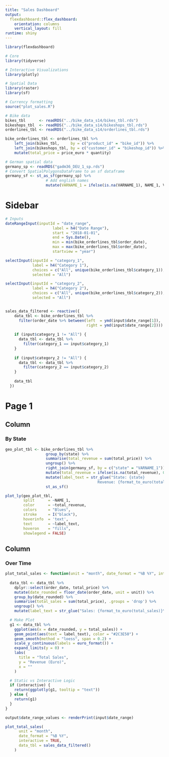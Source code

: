 ```yaml
---
title: "Sales Dashboard"
output: 
  flexdashboard::flex_dashboard:
    orientation: columns
    vertical_layout: fill
runtime: shiny
---
```


```r
library(flexdashboard)

# Core
library(tidyverse)

# Interactive Visualizations
library(plotly)

# Spatial Data
library(raster)
library(sf)

# Currency formatting
source("plot_sales.R")
```

```r
# Bike data
bikes_tbl      <- readRDS("../bike_data_s14/bikes_tbl.rds")
bikeshops_tbl  <- readRDS("../bike_data_s14/bikeshops_tbl.rds")
orderlines_tbl <- readRDS("../bike_data_s14/orderlines_tbl.rds")

bike_orderlines_tbl <- orderlines_tbl %>%
    left_join(bikes_tbl,     by = c("product_id" = "bike_id")) %>%
    left_join(bikeshops_tbl, by = c("customer_id" = "bikeshop_id")) %>%
    mutate(total_price = price_euro * quantity)

# German spatial data
germany_sp <- readRDS("gadm36_DEU_1_sp.rds")
# Convert SpatialPolygonsDataFrame to an sf dataframe
germany_sf <- st_as_sf(germany_sp) %>% 
                  # Add english names
                  mutate(VARNAME_1 = ifelse(is.na(VARNAME_1), NAME_1, VARNAME_1)) 
```





Sidebar {.sidebar}
=======================================================================

```r
# Inputs
dateRangeInput(inputId = "date_range", 
                     label = h4("Date Range"), 
                     start = "2018-01-01", 
                     end = Sys.Date(), 
                     min = min(bike_orderlines_tbl$order_date), 
                     max = max(bike_orderlines_tbl$order_date), 
                     startview = "year")

selectInput(inputId = "category_1",
            label = h4("Category 1"),
            choices = c("All", unique(bike_orderlines_tbl$category_1)),
            selected = "All")

selectInput(inputId = "category_2",
            label = h4("Category 2"),
            choices = c("All", unique(bike_orderlines_tbl$category_2)),
            selected = "All")


sales_data_filtered <- reactive({
    data_tbl <- bike_orderlines_tbl %>%
      filter(order_date %>% between(left  = ymd(input$date_range[1]), 
                                    right = ymd(input$date_range[2])))
    
    if (input$category_1 != "All") {
      data_tbl <- data_tbl %>%
        filter(category_1 == input$category_1)
    }
    
    if (input$category_2 != "All") {
      data_tbl <- data_tbl %>%
        filter(category_2 == input$category_2)
    }
    
    data_tbl
  })
```


Page 1
=======================================================================


Column {data-height=650 .tabset}
-----------------------------------------------------------------------

### By State

```r
geo_plot_tbl <- bike_orderlines_tbl %>% 
                  group_by(state) %>%
                  summarise(total_revenue = sum(total_price)) %>%
                  ungroup() %>%
                  right_join(germany_sf, by = c("state" = "VARNAME_1")) %>% 
                  mutate(total_revenue = ifelse(is.na(total_revenue), 0, total_revenue)) %>% 
                  mutate(label_text = str_glue("State: {state}
                                         Revenue: {format_to_euro(total_revenue)}")) %>% 
                  st_as_sf()

plot_ly(geo_plot_tbl, 
        split      = ~NAME_1, 
        color      = ~total_revenue,
        colors     = "Blues",
        stroke     = I("black"),
        hoverinfo  = 'text', 
        text       = ~label_text, 
        hoveron    = "fills", 
        showlegend = FALSE) 

```


Column {data-height=350 .tabset .tabset-fade}
-----------------------------------------------------------------------

### Over Time

```r

plot_total_sales <- function(unit = "month", date_format = "%B %Y", interactive = TRUE, data_tbl) {
  
  data_tbl <- data_tbl %>%
    dplyr::select(order_date, total_price) %>%
    mutate(date_rounded = floor_date(order_date, unit = unit)) %>%
    group_by(date_rounded) %>%
    summarise(total_sales = sum(total_price), .groups = 'drop') %>%
    ungroup() %>%
    mutate(label_text = str_glue("Sales: {format_to_euro(total_sales)}\nDate: {date_rounded %>% format(date_format)}"))

  # Make Plot
  g1 <- data_tbl %>%
    ggplot(aes(x = date_rounded, y = total_sales)) +
    geom_point(aes(text = label_text), color = "#2C3E50") +
    geom_smooth(method = "loess", span = 0.2) +
    scale_y_continuous(labels = euro_format()) +
    expand_limits(y = 0) +
    labs(
      title = "Total Sales",
      y = "Revenue (Euro)",
      x = ""
    )

  # Static vs Interactive Logic
  if (interactive) {
    return(ggplotly(g1, tooltip = "text"))
  } else {
    return(g1)
  }
}

output$date_range_values <- renderPrint(input$date_range)

plot_total_sales(
      unit = "month",
      date_format = "%B %Y",
      interactive = TRUE,
      data_tbl = sales_data_filtered()
    )

```

